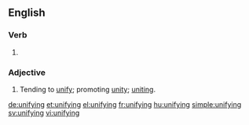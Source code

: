 ==English==

===Verb===
{{head|en|present participle}}

# {{present participle of|unify|lang=en}}

===Adjective===
{{en-adj}}
# Tending to [[unify]]; promoting [[unity]]; [[uniting]].

[[de:unifying]]
[[et:unifying]]
[[el:unifying]]
[[fr:unifying]]
[[hu:unifying]]
[[simple:unifying]]
[[sv:unifying]]
[[vi:unifying]]